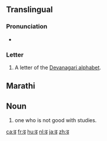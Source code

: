 {{Devanagari character info|hex=922|name=DEVANAGARI LETTER DDHA|image=[[File:Deva-ढ-order.gif|100px]]}}
{{also|ढ़|द|ट}}
==Translingual==

===Pronunciation===
* {{IPA|/ɖʱə/|lang=mul}}

===Letter===
{{mul-Deva|ḍha}}

# A letter of the [[Devanagari alphabet]].

==Marathi==
==Noun==
{{mr-noun}}
#one who is not good with studies.

[[ca:ढ]]
[[fr:ढ]]
[[hu:ढ]]
[[nl:ढ]]
[[ja:ढ]]
[[zh:ढ]]